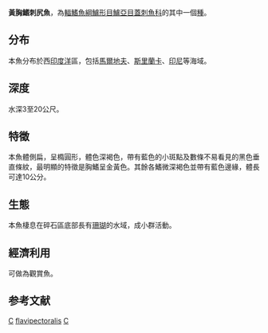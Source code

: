 {{Speciesbox 
| taxon = Centropyge flavipectoralis
| authority = [[Randall|Randall]] & [[Klausewitz|Klausewitz]], 1977
| image = Centropyge flavipectoralis (Randall & Klausewitz, 1977).jpg
| status = LC
| status_system = IUCN3.1
}}

'''黃胸鰭刺尻魚'''，為[[輻鰭魚綱|輻鰭魚綱]][[鱸形目|鱸形目]][[鱸亞目|鱸亞目]][[蓋刺魚科|蓋刺魚科]]的其中一個[[種|種]]。

==分布==
本魚分布於西[[印度洋|印度洋]]區，包括[[馬爾地夫|馬爾地夫]]、[[斯里蘭卡|斯里蘭卡]]、[[印尼|印尼]]等海域。

==深度==
水深3至20公尺。

==特徵==
本魚體側扁，呈橢圓形，體色深褐色，帶有藍色的小斑點及數條不易看見的黑色垂直條紋，最明顯的特徵是胸鰭呈金黃色。其餘各鰭微深褐色並帶有藍色邊緣，體長可達10公分。

==生態==
本魚棲息在碎石區底部長有[[珊瑚|珊瑚]]的水域，成小群活動。

==經濟利用==
可做為觀賞魚。

==参考文献==
{{Reflist}}
{{Taxonbar}}

[[Category:觀賞魚|C]]
[[Category:刺尻魚屬|flavipectoralis]]
[[Category:1977年描述的魚類|C]]
